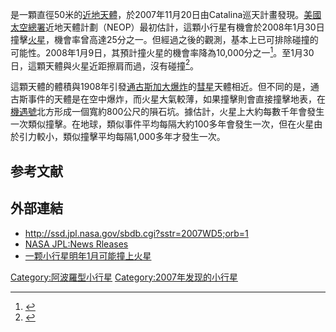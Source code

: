 {{DISPLAYTITLE:2007 WD<sub>5</sub>}}
{{Infobox planet
|width           = 25em
|background      = #FFFFC0 |
 name={{mp|2007 WD|5}}
 | discoverer= [[安德里亚·博阿蒂尼|安德里亚·博阿蒂尼]]
 | discovered=2007年11月20日
 | alt_names=无
 | mp_category=[[阿波罗小行星|阿波罗小行星]]、<br />[[火星轨道穿越小行星|火星轨道穿越小行星]]
 | epoch=2007年4月10日
 | semimajor= 2.541 [[天文单位|AU]]
 | perihelion= 1.01016 AU
 | aphelion= 4.072 AU
 | eccentricity= 0.60245
 | period= 1479 days
 | inclination= 2.371°
 | asc_node= 67.54°
 | arg_peri= 312.647°
 | mean_anomaly= 313.4°
 | avg_speed= 27,900英里/小时
 | dimensions= {{convert|50|m|ft|-1|abbr=on}}<sup>[http://neo.jpl.nasa.gov/glossary/h.html H]</sup>
 | mass= ?{{e|9}} kg
 | density= ? g/cm³
 | surface_grav= ? m/s²
 | escape_velocity= ? km/s
 | rotation= ? d
 | spectral_type= ?
 | abs_magnitude= 24.308
 | albedo= ?
 | single_temperature= ? [[开尔文|K]]}}

'''{{mp|2007 WD|5}}'''是一顆直徑50米的[[近地天體|近地天體]]，於2007年11月20日由Catalina巡天計畫發現。[[美國太空總署|美國太空總署]]近地天體計劃（NEOP）最初估計，這顆小行星有機會於2008年1月30日撞擊[[火星|火星]]，機會率曾高達25分之一。但經過之後的觀測，基本上已可排除碰撞的可能性。2008年1月9日，其預計撞火星的機會率降為10,000分之一<ref>{{cite web |url=http://neo.jpl.nasa.gov/news/news156.html |title=存档副本 |accessdate=2008-01-09 |deadurl=yes |archiveurl=https://web.archive.org/web/20080111142119/http://neo.jpl.nasa.gov/news/news156.html |archivedate=2008-01-11 }}</ref>。至1月30日，這顆天體與火星近距擦肩而過，沒有碰撞<ref>{{Cite web |url=http://www.chinareviewnews.com/doc/1005/5/9/9/100559945.html?coluid=61&kindid=1290&docid=100559945&mdate=0131163522 |title=小行星擦過火星　未發生碰撞 |accessdate=2008-02-02 |archive-date=2020-08-20 |archive-url=https://web.archive.org/web/20200820075716/http://www.chinareviewnews.com/doc/1005/5/9/9/100559945.html?coluid=61&kindid=1290&docid=100559945&mdate=0131163522 |dead-url=no }}</ref>。

這顆天體的體積與1908年引發[[通古斯加大爆炸|通古斯加大爆炸]]的[[彗星|彗星]]天體相近。但不同的是，通古斯事件的天體是在空中爆炸，而火星大氣較薄，如果撞擊則會直接撞擊地表，在[[機遇號|機遇號]]北方形成一個寬約800公尺的隕石坑。據估計，火星上大約每數千年會發生一次類似撞擊。在地球，類似事件平均每隔大約100多年會發生一次，但在火星由於引力較小，類似撞擊平均每隔1,000多年才發生一次。

==参考文献==
{{reflist}}

== 外部連結 ==
*http://ssd.jpl.nasa.gov/sbdb.cgi?sstr=2007WD5;orb=1{{Wayback|url=http://ssd.jpl.nasa.gov/sbdb.cgi?sstr=2007WD5;orb=1 |date=20170204003753 }}
*[http://www.jpl.nasa.gov/news/news.cfm?release=2007-152 NASA JPL:News Rleases]{{Wayback|url=http://www.jpl.nasa.gov/news/news.cfm?release=2007-152 |date=20071224005122 }}
*[http://news.xinhuanet.com/newscenter/2007-12/22/content_7293860.htm 一颗小行星明年1月可能撞上火星]

{{火星}}
[[Category:阿波羅型小行星|Category:阿波羅型小行星]]
[[Category:2007年发现的小行星|Category:2007年发现的小行星]]